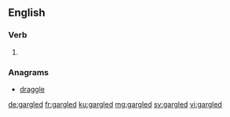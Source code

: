 ==English==

===Verb===
{{head|en|verb form}}

# {{en-past of|gargle}}

===Anagrams===
* [[draggle#English|draggle]]

[[de:gargled]]
[[fr:gargled]]
[[ku:gargled]]
[[mg:gargled]]
[[sv:gargled]]
[[vi:gargled]]